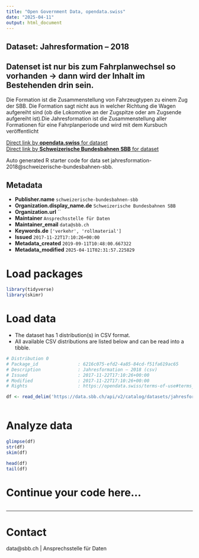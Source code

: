 ```yaml
---
title: "Open Government Data, opendata.swiss"
date: "2025-04-11"
output: html_document
---
```


## Dataset: Jahresformation – 2018

Datenset ist nur bis zum Fahrplanwechsel so vorhanden -> dann wird der Inhalt im Bestehenden drin sein.
-----------
Die Formation ist die Zusammenstellung von Fahrzeugtypen zu einem Zug der SBB. Die Formation sagt nicht aus in welcher Richtung die Wagen aufgereiht sind (ob die Lokomotive an der Zugspitze oder am Zugsende aufgereiht ist).Die Jahresformation ist die Zusammenstellung aller Formationen für eine Fahrplanperiode und wird mit dem Kursbuch veröffentlicht

[Direct link by **opendata.swiss** for dataset](https://opendata.swiss/de/dataset/jahresformation-20181)<br>
[Direct link by **Schweizerische Bundesbahnen SBB** for dataset](https://data.sbb.ch/explore/dataset/jahresformation-2018/)

Auto generated R starter code for data set jahresformation-2018@schweizerische-bundesbahnen-sbb.

## Metadata

- **Publisher.name** `schweizerische-bundesbahnen-sbb`
- **Organization.display_name.de** `Schweizerische Bundesbahnen SBB`
- **Organization.url** ``
- **Maintainer** `Ansprechsstelle für Daten`
- **Maintainer_email** `data@sbb.ch`
- **Keywords.de** `['verkehr', 'rollmaterial']`
- **Issued** `2017-11-22T17:10:26+00:00`
- **Metadata_created** `2019-09-11T10:48:00.667322`
- **Metadata_modified** `2025-04-11T02:31:57.225829`


# Load packages

```r

library(tidyverse)
library(skimr)

```

# Load data

-   The dataset has 1 distribution(s) in CSV format.
-   All available CSV distributions are listed below and can be read into a tibble.

```r

# Distribution 0
# Package_id               : 6216c075-efd2-4a85-84cd-f51fa619ac65
# Description              : Jahresformation – 2018 (csv)
# Issued                   : 2017-11-22T17:10:26+00:00
# Modified                 : 2017-11-22T17:10:26+00:00
# Rights                   : https://opendata.swiss/terms-of-use#terms_by

df <- read_delim('https://data.sbb.ch/api/v2/catalog/datasets/jahresformation-2018/exports/csv?use_labels=true')



```

# Analyze data

```r

glimpse(df)
str(df)
skim(df)

head(df)
tail(df)

```

# Continue your code here...

```r

```

------------------------------------------------------------------------

# Contact

data@sbb.ch | Ansprechsstelle für Daten
